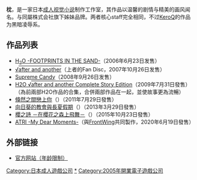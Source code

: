 {{Infobox_Company 
  |company_name   = 枕
  |company_logo   = [[File:Makura_logo.png|枕(公司)标志]]
  |company_type   = [[文字冒险游戏|文字冒险游戏工作室]]
  |foundation     = 2005
  |location       = [[日本|日本]]
  |industry       = [[电子游戏|电子游戏]]
  |products       = [[文字冒险游戏|文字冒险游戏]]
  |parent         = 
  |homepage       = [http://www.makura-soft.com/ makura-soft.com]
}}
{{Japanese|japanese=枕|kana=まくら|romaji=Makura}}
'''枕'''，是一家日本[[成人|成人]][[视觉小说|视觉小说]]制作工作室，其作品以温馨的剧情与精美的画风闻名。与{{nihongo|[[KeroQ|KeroQ]]|ケロQ}}同屬{{lang|ja|ムーンフェイズ}}株式会社旗下姊妹品牌。两者核心staff完全相同，不过[[KeroQ|KeroQ]]的作品为黑暗凌辱系。
== 作品列表 ==
* [[H2O_-FOOTPRINTS_IN_THE_SAND-|H<sub>2</sub>O -FOOTPRINTS IN THE SAND-]]（2006年6月23日发售）
* [[H2O_-FOOTPRINTS_IN_THE_SAND-|√<span style="text-decoration:overline">after and another</span>]]（上者的Fan Disc，2007年10月26日发售）
* [[Supreme_Candy|Supreme Candy]]（2008年9月26日发售）
* [[H2O_-FOOTPRINTS_IN_THE_SAND-|H2O √<span style="text-decoration:overline">after and another</span> Complete Story Edition]]（2009年7月31日發售）（為前兩部H2O作品的合集，合併兩部作品在一起，並使故事更為流暢）
* [[倏然之間戀上你|倏然之間戀上你]]（{{lang|ja|いきなりあなたに恋している}}）（2011年7月29日發售）
* [[向日葵的教會與長夏假期|向日葵的教會與長夏假期]]（{{lang|ja|向日葵の教会と長い夏休み}}）（2013年3月29日發售）
* [[櫻之詩|櫻之詩 －在櫻花之森上飛舞－]]（{{lang|ja|サクラノ詩 -櫻の森の上を舞う-}}）（2015年10月23日發售）
* [[ATRI_-My_Dear_Moments-|ATRI -My Dear Moments-]]（與[[FrontWing|FrontWing]]共同製作，2020年6月19日發售）

== 外部链接 ==
*[http://www.makura-soft.com/ 官方网站（年龄限制）] {{Wayback|url=http://www.makura-soft.com/ |date=20071116082725 }}{{ja icon}}

{{KeroQ}}

{{DEFAULTSORT:Makura}}
[[Category:日本成人遊戲公司|Category:日本成人遊戲公司]]
[[Category:KeroQ|*]]
[[Category:2005年開業電子遊戲公司|Category:2005年開業電子遊戲公司]]
